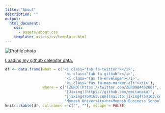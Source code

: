 ```yaml
---
title: "About"
description: ""
output:
  html_document:
    css: 
      - assets/about.css
    template: assets/cv/template.html 
---
```


<div id="canvas">

<div class="profile-photo">
<img  src="images/avatar.jpg" alt="Profile photo">  
</div>

<!-- I'm a lecturer (equivalent to assistant professor) in statistics at Monash -->
<!-- University, Melbourne, Australia and part of the [NUMBATs group](https://numbat.space/). Research-wise, I'm interested in developing useful statistical tools and methods. My experience in application is in bioinformatics and agriculture (particularly crop breeding). My active research areas are **experimental design**, **mixed models** and **statistical graphics**.  -->


<!-- I speak English, Japanese (conversational) and R (base + tidyverse) fluently. I've lived in Australia almost all of my life (+-10 years standard deviation) and my university major was mathematics and statistics. My PhD, obtained at the School of Mathematics and Statistics, University of Sydney in 2015, is in statistical bioinformatics with most of my code written in Python + Bash (both of which I am rusty now). I also like to dabble on front-end web development (HTML/CSS/JS). -->


<script
  src="https://unpkg.com/github-calendar@latest/dist/github-calendar.min.js">
</script>

<div class="l-body-outset">
<a href="https://github.com/jixing475">
<div class="calendar">
Loading my github calendar data.
</div>
</a>
</div>

<script>
GitHubCalendar(".calendar", "emitanaka", { responsive: true });
</script>

<!-- ## You can find me at ... -->

```r
df <- data.frame(what = c('<i class="fab fa-twitter"></i>',
                           '<i class="fab fa-github"></i>',
                           '<i class="fas fa-envelope"></i>',
                           '<i class="fas fa-map-marker-alt"></i>'),
                 where = c("[ZERO](https://twitter.com/ZERO98446206)",
                           "[Jixing](https://github.com/emitanaka)",
                           "[jixing475@163.com](mailto:jixing475@163.com)",
                           "Monash University<br>Monash Business School<br>Menzies Building E776<br>Clayton campus, VIC 3800<br>Australia"))
knitr::kable(df, col.names = c("", ""), escape = FALSE)
```

<!-- <iframe src="https://www.google.com/maps/d/embed?mid=1EXPRDXpv02esVOHEyQuPPS8gogoyR9JX" width="640" height="480"></iframe> -->

<!-- You can also find me at various conferences and events. I'm a regular at the [International Biometrics Australiasia Region Conferences](http://biometrics.org.au/conferences.html), involved a lot with [Statistical Society of Australia](https://www.statsoc.org.au/Events-listing) (mostly Victorian Branch) and attend [R-Ladies Melbourne](https://www.meetup.com/en-AU/rladies-melbourne/) (or other chapters sometimes).  -->

</div>